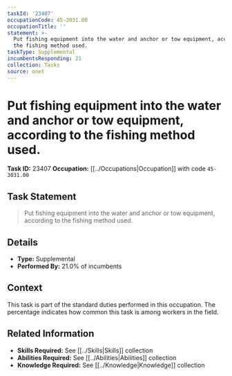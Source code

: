 ```yaml
---
taskId: '23407'
occupationCode: 45-3031.00
occupationTitle: ''
statement: >-
  Put fishing equipment into the water and anchor or tow equipment, according to
  the fishing method used.
taskType: Supplemental
incumbentsResponding: 21
collection: Tasks
source: onet
---
```

# Put fishing equipment into the water and anchor or tow equipment, according to the fishing method used.

**Task ID:** 23407
**Occupation:** [[../Occupations|Occupation]] with code `45-3031.00`

## Task Statement

> Put fishing equipment into the water and anchor or tow equipment, according to the fishing method used.

## Details

- **Type:** Supplemental
- **Performed By:** 21.0% of incumbents

## Context

This task is part of the standard duties performed in this occupation. The percentage indicates how common this task is among workers in the field.

## Related Information

- **Skills Required:** See [[../Skills|Skills]] collection
- **Abilities Required:** See [[../Abilities|Abilities]] collection
- **Knowledge Required:** See [[../Knowledge|Knowledge]] collection
